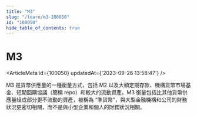 ```yaml
---
title: "M3"
slug: "/learn/m3-100050"
id: "100050"
hide_table_of_contents: true
---
```



# M3

<ArticleMeta id={100050} updatedAt={'2023-09-26 13:58:47'} />
<div className='border-solid border-b border-t-0 my-4 border-[var(--ifm-color-gray-300)]' />

M3 是貨幣供應量的一種衡量方式，包括 M2 以及大額定期存款、機構貨幣市場基金、短期回購協議（簡稱 repo）和較大的流動資產。M3 衡量包括比其他貨幣供應量組成部分更不流動的資產，被稱為 “準貨幣”，與大型金融機構和公司的財務狀況更密切相關，而不是與小型企業和個人的財務狀況相關。
